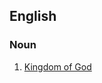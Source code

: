 ==English==

{{rfv}}

===Noun===
{{en-noun|sg=[[Abraham]]'s [[bosom]]|[[singulare tantum|singular only]]}}

# [[Kingdom of God]]